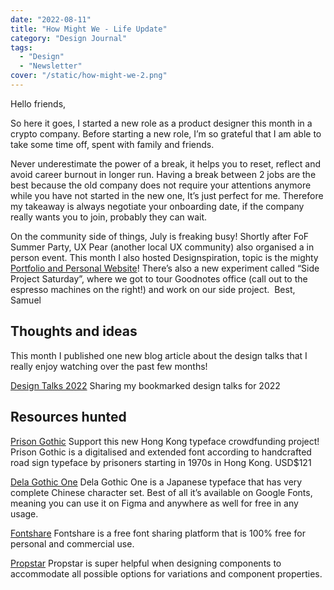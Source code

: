 ```yaml
---
date: "2022-08-11"
title: "How Might We - Life Update"
category: "Design Journal"
tags:
  - "Design"
  - "Newsletter"
cover: "/static/how-might-we-2.png"
---
```


Hello friends,

So here it goes, I started a new role as a product designer this month in a crypto company. Before starting a new role, I’m so grateful that I am able to take some time off, spent with family and friends. 

Never underestimate the power of a break, it helps you to reset, reflect and avoid career burnout in longer run. Having a break between 2 jobs are the best because the old company does not require your attentions anymore while you have not started in the new one, It’s just perfect for me. Therefore my takeaway is always negotiate your onboarding date, if the company really wants you to join, probably they can wait.

On the community side of things, July is freaking busy! Shortly after FoF Summer Party, UX Pear (another local UX community) also organised a in person event. This month I also hosted Designspiration, topic is the mighty [Portfolio and Personal Website](https://medium.com/friends-of-figma-hong-kong/tips-on-building-your-ux-design-portfolio-ed9ed159b18c)! There’s also a new experiment called “Side Project Saturday”, where we got to tour Goodnotes office (call out to the espresso machines on the right!) and work on our side project. 
Best,
Samuel

## Thoughts and ideas

This month I published one new blog article about the design talks that I really enjoy watching over the past few months!

[Design Talks 2022](https://desktopofsamuel.com/design-talks-2022/)
Sharing my bookmarked design talks for 2022

## Resources hunted

[Prison Gothic](https://juxtdesign.cc/resources/prison-gothic/)
Support this new Hong Kong typeface crowdfunding project! Prison Gothic is a digitalised and extended font according to handcrafted road sign typeface by prisoners starting in 1970s in Hong Kong. USD$121

[Dela Gothic One](https://juxtdesign.cc/resources/dela-gothic-one/)
Dela Gothic One is a Japanese typeface that has very complete Chinese character set. Best of all it’s available on Google Fonts, meaning you can use it on Figma and anywhere as well for free in any usage.

[Fontshare](https://juxtdesign.cc/resources/fontshare/)
Fontshare is a free font sharing platform that is 100% free for personal and commercial use.

[Propstar](https://juxtdesign.cc/resources/propstar/)
Propstar is super helpful when designing components to accommodate all possible options for variations and component properties.
